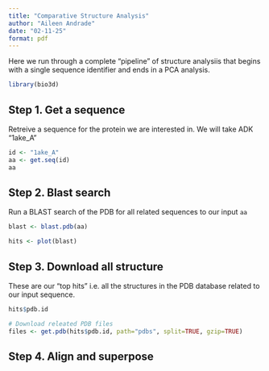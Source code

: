 ```yaml
---
title: "Comparative Structure Analysis"
author: "Aileen Andrade"
date: "02-11-25"
format: pdf
---
```


Here we run through a complete "pipeline" of structure analysiis that begins with a single sequence identifier and ends in a PCA analysis.

```r
library(bio3d)
```

## Step 1. Get a sequence
Retreive a sequence for the protein we are interested in. We will take ADK "1ake_A"

```r
id <- "1ake_A"
aa <- get.seq(id)
aa
```

## Step 2. Blast search
Run a BLAST search of the PDB for all related sequences to our input `aa`

```r
blast <- blast.pdb(aa)
```

```r
hits <- plot(blast)
```

## Step 3. Download all structure
These are our "top hits" i.e. all the structures in the PDB database related to our input sequence.

```r
hits$pdb.id
```

```r
# Download releated PDB files
files <- get.pdb(hits$pdb.id, path="pdbs", split=TRUE, gzip=TRUE)
```

## Step 4. Align and superpose
